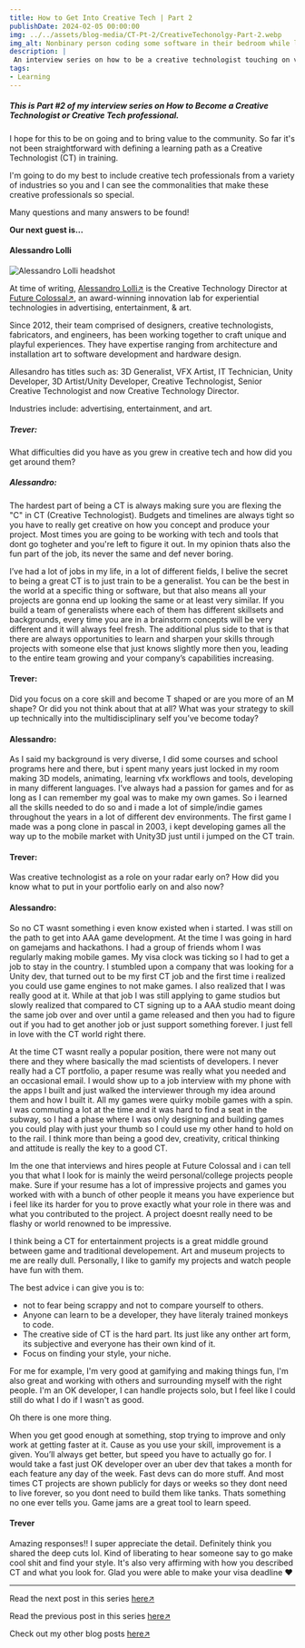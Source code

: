 ```yaml
---
title: How to Get Into Creative Tech | Part 2
publishDate: 2024-02-05 00:00:00
img: ../../assets/blog-media/CT-Pt-2/CreativeTechonolgy-Part-2.webp
img_alt: Nonbinary person coding some software in their bedroom while listening to music.
description: |
 An interview series on how to be a creative technologist touching on various industries.
tags:
- Learning
---
```



##### This is Part #2 of my interview series on How to Become a Creative Technologist or Creative Tech professional.

I hope for this to be on going and to bring value to the community. So far it's not been straightforward with defining a learning path as a Creative Technologist (CT) in training. 

I'm going to do my best to include creative tech professionals from a variety of industries so you and I can see the commonalities that make these creative professionals so special.

Many questions and many answers to be found!

**Our next guest is...**

#### Alessandro Lolli

<div className="flex-container">
  <img class="lightbox-image" src="../../assets/blog-media/CT-Pt-2/Alessandro Lolli.jpeg" alt="Alessandro Lolli headshot" />
</div>

At time of writing, [Alessandro Lolli↗](https://linkedin.com/in/alessandro-lolli-ab485531) is the Creative Technology Director at [Future Colossal↗](https://www.futurecolossal.com/), an award-winning innovation lab for experiential technologies in advertising, entertainment, & art.

Since 2012, their team comprised of designers, creative technologists, fabricators, and engineers, has been working together to craft unique and playful experiences. They have expertise ranging from architecture and installation art to software development and hardware design.

Allesandro has titles such as: 3D Generalist, VFX Artist, IT Technician, Unity Developer, 3D Artist/Unity Developer, Creative Technologist, Senior Creative Technologist and now Creative Technology Director.

Industries include: advertising, entertainment, and art.

##### Trever:

What difficulties did you have as you grew in creative tech and how did you get around them?

##### Alessandro:

The hardest part of being a CT is always making sure you are flexing the "C" in CT (Creative Technologist). Budgets and timelines are always tight so you have to really get creative on how you concept and produce your project. Most times you are going to be working with tech and tools that dont go togheter and you're left to figure it out. In my opinion thats also the fun part of the job, its never the same and def never boring.

I’ve had a lot of jobs in my life, in a lot of different fields, I belive the secret to being a great CT is to just train to be a generalist. You can be the best in the world at a specific thing or software, but that also means all your projects are gonna end up looking the same or at least very similar. If you build a team of generalists where each of them has different skillsets and backgrounds,  every time you are in a brainstorm concepts will be very different and it will always feel fresh. The additional plus side to that is that there are always opportunities to learn and sharpen your skills through projects with someone else that just knows slightly more then you, leading to the entire team growing and your company’s capabilities increasing.

#### Trever:

Did you focus on a core skill and become T shaped or are you more of an M shape? Or did you not think about that at all? What was your strategy to skill up technically into the multidisciplinary self you’ve become today?

#### Alessandro:

As I said my background is very diverse, I did some courses and school programs here and there, but i spent many years just locked in my room making 3D models, animating, learning vfx workflows and tools, developing in many different languages. I’ve always had a passion for games and for as long as I can remember my goal was to make my own games. So i learned all the skills needed to do so and i made a lot of simple/indie games throughout the years in a lot of different dev environments. The first game I made was a pong clone in pascal in 2003, i kept developing games all the way up to the mobile market with Unity3D just until i jumped on the CT train.

#### Trever:

Was creative technologist as a role on your radar early on? How did you know what to put in your portfolio early on and also now?

#### Alessandro:

So no CT wasnt something i even know existed when i started. I was still on the path to get into AAA game development. At the time I was going in hard on gamejams and hackathons. I had a group of friends whom I was regularly making mobile games. My visa clock was ticking so I had to get a job to stay in the country. I stumbled upon a company that was looking for a Unity dev, that turned out to be my first CT job and the first time i realized you could use game engines to not make games. I also realized that I was really good at it. While at that job I was still applying to game studios but slowly realized that compared to CT signing up to a AAA studio meant doing the same job over and over until a game released and then you had to figure out if you had to get another job or just support something forever. I just fell in love with the CT world right there.

At the time CT wasnt really a popular position, there were not many out there and they where basically the mad scientists of developers. I never really had a CT portfolio, a paper resume was really what you needed and an occasional email. I would show up to a job interview with my phone with the apps I built and just walked the interviewer through my idea around them and how I built it. All my games were quirky mobile games with a spin. I was commuting a lot at the time and it was hard to find a seat in the subway, so I had a phase where I was only designing and building games you could play with just your thumb so I could use my other hand to hold on to the rail. I think more than being a good dev, creativity, critical thinking and attitude is really the key to a good CT.

Im the one that interviews and hires people at Future Colossal and i can tell you that what I look for is mainly the weird personal/college projects people make. Sure if your resume has a lot of impressive projects and games you worked with with a bunch of other people it means you have experience but i feel like its harder for you to prove exactly what your role in there was and what you contributed to the project. A project doesnt really need to be flashy or world renowned to be impressive.

I think being a CT for entertainment projects is a great middle ground between game and traditional developement. Art and museum projects to me are really dull. Personally, I like to gamify my projects and watch people have fun with them.

The best advice i can give you is to:
- not to fear being scrappy and not to compare yourself to others.
- Anyone can learn to be a developer, they have literaly trained monkeys to code.
- The creative side of CT is the hard part. Its just like any onther art form, its subjective and everyone has their own kind of it.
- Focus on finding your style, your niche.

For me for example, I'm very good at gamifying and making things fun, I'm also great and working with others and surrounding myself with the right people. I'm an OK developer, I can handle projects solo, but I feel like I could still do what I do if I wasn't as good.

Oh there is one more thing.

When you get good enough at something, stop trying to improve and only work at getting faster at it. Cause as you use your skill, improvement is a given. You’ll always get better, but speed you have to actually go for. I would take a fast just OK developer over an uber dev that takes a month for each feature any day of the week. Fast devs can do more stuff. And most times CT projects are shown publicly for days or weeks so they dont need to live forever, so you dont need to build them like tanks. Thats something no one ever tells you. Game jams are a great tool to learn speed.

#### Trever

Amazing responses!! I super appreciate the detail. Definitely think you shared the deep cuts lol. Kind of liberating to hear someone say to go make cool shit and find your style. It's also very affirming with how you described CT and what you look for. Glad you were able to make your visa deadline ❤️

---

Read the next post in this series [here↗](/blogs/how-to-get-into-creative-tech--part-3)

Read the previous post in this series [here↗](/blogs/how-to-get-into-creative-tech--part-1)

Check out my other blog posts [here↗](/blogs)